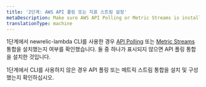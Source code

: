 ```yaml
---
title: '2단계: AWS API 폴링 또는 지표 스트림 설정'
metaDescription: Make sure AWS API Polling or Metric Streams is installed before you enable New Relic's AWS Lambda monitoring.
translationType: machine
---
```


1단계에서 newrelic-lambda CLI를 사용한 경우 [API Polling](/docs/infrastructure/amazon-integrations/connect/connect-aws-new-relic-infrastructure-monitoring) 또는 [Metric Streams](/docs/infrastructure/amazon-integrations/connect/aws-metric-stream) 통합을 설치했는지 여부를 확인했습니다. 둘 중 하나가 표시되지 않으면 API 폴링 통합을 설치한 것입니다.

1단계에서 CLI를 사용하지 않은 경우 API 폴링 또는 메트릭 스트림 통합을 설치 및 구성했는지 확인하십시오.